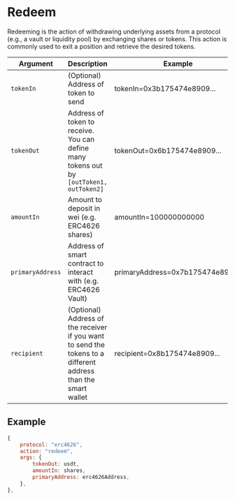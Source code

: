 # Redeem

Redeeming is the action of withdrawing underlying assets from a protocol (e.g., a vault or liquidity pool) by exchanging shares or tokens. This action is commonly used to exit a position and retrieve the desired tokens.

| Argument         | Description                                                                                                    | Example                          |
| ---------------- | -------------------------------------------------------------------------------------------------------------- | -------------------------------- |
| `tokenIn`        | (Optional) Address of token to send                                                                            | tokenIn=0x3b175474e8909...       |
| `tokenOut`       | Address of token to receive. You can define many tokens out by `[outToken1, outToken2]`                        | tokenOut=0x6b175474e8909...      |
| `amountIn`       | Amount to deposit in wei (e.g. ERC4626 shares)                                                                 | amountIn=100000000000            |
| `primaryAddress` | Address of smart contract to interact with (e.g. ERC4626 Vault)                                                | primaryAddress=0x7b175474e8909.. |
| `recipient`      | (Optional) Address of the receiver if you want to send the tokens to a different address than the smart wallet | recipient=0x8b175474e8909...     |

## Example

```js
{
    protocol: "erc4626",
    action: "redeem",
    args: {
        tokenOut: usdt,
        amountIn: shares,
        primaryAddress: erc4626Address,
    },
},

```


